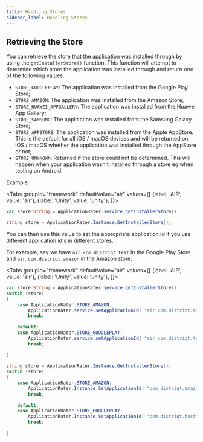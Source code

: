 ```yaml
---
title: Handling Stores
sidebar_label: Handling Stores
---
```





## Retrieving the Store

You can retrieve the store that the application was installed through by using the `getInstallerStore()` function.
This function will attempt to determine which store the application was installed through and return one of the following values:

- `STORE_GOOGLEPLAY`: The application was installed from the Google Play Store;
- `STORE_AMAZON`: The application was installed from the Amazon Store;
- `STORE_HUAWEI_APPGALLERY`: The application was installed from the Huawei App Gallery;
- `STORE_SAMSUNG`: The application was installed from the Samsung Galaxy Store;
- `STORE_APPSTORE`: The application was installed from the Apple AppStore. This is the default for all iOS / macOS devices and will be returned on iOS / macOS whether the application was installed through the AppStore or not;
- `STORE_UNKNOWN`: Returned if the store could not be determined. This will happen when your application wasn't installed through a store eg when testing on Android.


Example:

<Tabs groupId="framework" defaultValue="air" values={[
    {label: 'AIR', value: 'air'},
    {label: 'Unity', value: 'unity'},
  ]}>
  <TabItem value="air" >

```actionscript 
var store:String = ApplicationRater.service.getInstallerStore();
```

  </TabItem>
  <TabItem value="unity" >

```csharp
string store = ApplicationRater.Instance.GetInstallerStore();
```

  </TabItem>
</Tabs>

You can then use this value to set the appropriate application id if you use different application id's in different stores.

For example, say we have `air.com.distriqt.test` in the Google Play Store and `air.com.distriqt.amazon` in the Amazon store:

<Tabs groupId="framework" defaultValue="air" values={[
    {label: 'AIR', value: 'air'},
    {label: 'Unity', value: 'unity'},
  ]}>
  <TabItem value="air" >

```actionscript 
var store:String = ApplicationRater.service.getInstallerStore();
switch (store)
{
    case ApplicationRater.STORE_AMAZON:
        ApplicationRater.service.setApplicationId( "air.com.distriqt.amazon", ApplicationRater.IMPLEMENTATION_ANDROID );
        break;
    
    default:
    case ApplicationRater.STORE_GOOGLEPLAY:
        ApplicationRater.service.setApplicationId( "air.com.distriqt.test", ApplicationRater.IMPLEMENTATION_ANDROID );
        break;
    
}
```

  </TabItem>
  <TabItem value="unity" >

```csharp
string store = ApplicationRater.Instance.GetInstallerStore();
switch (store)
{
    case ApplicationRater.STORE_AMAZON:
        ApplicationRater.Instance.SetApplicationId( "com.distriqt.amazon", ApplicationRater.IMPLEMENTATION_ANDROID );
        break;
    
    default:
    case ApplicationRater.STORE_GOOGLEPLAY:
        ApplicationRater.Instance.SetApplicationId( "com.distriqt.test", ApplicationRater.IMPLEMENTATION_ANDROID );
        break;
    
}
```

  </TabItem>
</Tabs>

